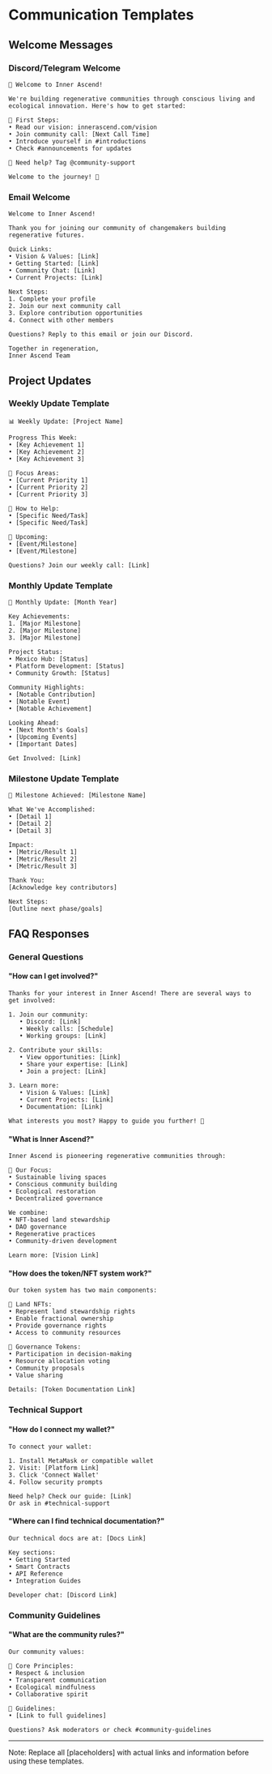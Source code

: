 # Communication Templates

## Welcome Messages

### Discord/Telegram Welcome

```
👋 Welcome to Inner Ascend!

We're building regenerative communities through conscious living and ecological innovation. Here's how to get started:

🌱 First Steps:
• Read our vision: innerascend.com/vision
• Join community call: [Next Call Time]
• Introduce yourself in #introductions
• Check #announcements for updates

🤝 Need help? Tag @community-support

Welcome to the journey! 🌿
```

### Email Welcome

```
Welcome to Inner Ascend!

Thank you for joining our community of changemakers building regenerative futures.

Quick Links:
• Vision & Values: [Link]
• Getting Started: [Link]
• Community Chat: [Link]
• Current Projects: [Link]

Next Steps:
1. Complete your profile
2. Join our next community call
3. Explore contribution opportunities
4. Connect with other members

Questions? Reply to this email or join our Discord.

Together in regeneration,
Inner Ascend Team
```

## Project Updates

### Weekly Update Template

```
📊 Weekly Update: [Project Name]

Progress This Week:
• [Key Achievement 1]
• [Key Achievement 2]
• [Key Achievement 3]

🎯 Focus Areas:
• [Current Priority 1]
• [Current Priority 2]
• [Current Priority 3]

🤝 How to Help:
• [Specific Need/Task]
• [Specific Need/Task]

📅 Upcoming:
• [Event/Milestone]
• [Event/Milestone]

Questions? Join our weekly call: [Link]
```

### Monthly Update Template

```
🌱 Monthly Update: [Month Year]

Key Achievements:
1. [Major Milestone]
2. [Major Milestone]
3. [Major Milestone]

Project Status:
• Mexico Hub: [Status]
• Platform Development: [Status]
• Community Growth: [Status]

Community Highlights:
• [Notable Contribution]
• [Notable Event]
• [Notable Achievement]

Looking Ahead:
• [Next Month's Goals]
• [Upcoming Events]
• [Important Dates]

Get Involved: [Link]
```

### Milestone Update Template

```
🎉 Milestone Achieved: [Milestone Name]

What We've Accomplished:
• [Detail 1]
• [Detail 2]
• [Detail 3]

Impact:
• [Metric/Result 1]
• [Metric/Result 2]
• [Metric/Result 3]

Thank You:
[Acknowledge key contributors]

Next Steps:
[Outline next phase/goals]
```

## FAQ Responses

### General Questions

#### "How can I get involved?"

```
Thanks for your interest in Inner Ascend! There are several ways to get involved:

1. Join our community:
   • Discord: [Link]
   • Weekly calls: [Schedule]
   • Working groups: [Link]

2. Contribute your skills:
   • View opportunities: [Link]
   • Share your expertise: [Link]
   • Join a project: [Link]

3. Learn more:
   • Vision & Values: [Link]
   • Current Projects: [Link]
   • Documentation: [Link]

What interests you most? Happy to guide you further! 🌱
```

#### "What is Inner Ascend?"

```
Inner Ascend is pioneering regenerative communities through:

🌱 Our Focus:
• Sustainable living spaces
• Conscious community building
• Ecological restoration
• Decentralized governance

We combine:
• NFT-based land stewardship
• DAO governance
• Regenerative practices
• Community-driven development

Learn more: [Vision Link]
```

#### "How does the token/NFT system work?"

```
Our token system has two main components:

🏡 Land NFTs:
• Represent land stewardship rights
• Enable fractional ownership
• Provide governance rights
• Access to community resources

🌟 Governance Tokens:
• Participation in decision-making
• Resource allocation voting
• Community proposals
• Value sharing

Details: [Token Documentation Link]
```

### Technical Support

#### "How do I connect my wallet?"

```
To connect your wallet:

1. Install MetaMask or compatible wallet
2. Visit: [Platform Link]
3. Click 'Connect Wallet'
4. Follow security prompts

Need help? Check our guide: [Link]
Or ask in #technical-support
```

#### "Where can I find technical documentation?"

```
Our technical docs are at: [Docs Link]

Key sections:
• Getting Started
• Smart Contracts
• API Reference
• Integration Guides

Developer chat: [Discord Link]
```

### Community Guidelines

#### "What are the community rules?"

```
Our community values:

🤝 Core Principles:
• Respect & inclusion
• Transparent communication
• Ecological mindfulness
• Collaborative spirit

📜 Guidelines:
• [Link to full guidelines]

Questions? Ask moderators or check #community-guidelines
```

---

Note: Replace all [placeholders] with actual links and information before using these templates.
